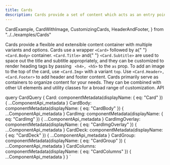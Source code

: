 ```yaml
---
title: Cards
description: Cards provide a set of content which acts as an entry point to more detailed information.
---
```


  CardExample,
  CardWithImage,
  CustomizingCards,
  HeaderAndFooter,
} from "../../examples/Cards"

<Overview guidelink="https://modus.trimble.com/components/cards/">
  Cards provide a flexible and extensible content container with multiple
  variants and options.
</Overview>

<CodeBlock title="Card Example" code={CardExample}>
  Cards use a wrapper <code>&lt;Card&gt;</code> followed by a{" "}
  <code>&lt;Card.Body&gt;</code> container. <code>&lt;Card.Title&gt;</code> and{" "}
  <code>&lt;Card.Subtitle&gt;</code> are used to space out the title and
  subtitle appropriately, and they can be customized to render heading tags by
  passing
  <code> &lt;h4&gt;, &lt;h5&gt;</code> to the <code>as</code> prop.
</CodeBlock>

<CodeBlock title="Card with Image" code={CardWithImage}>
  To add an image to the top of the card, use <code>&lt;Card.Img&gt;</code> with
  a variant <code>top</code>.
</CodeBlock>

<CodeBlock title="Header and Footer" code={HeaderAndFooter}>
  Use <code>&lt;Card.Header&gt;, &lt;Card.Footer&gt;</code> to add header and
  footer content.
</CodeBlock>

<CodeBlock title="Customizing Cards" code={CustomizingCards}>
  Cards primarily serve as containers to organize content for your needs. They
  can be combined with other UI elements and utility classes for a broad range
  of customization.
</CodeBlock>

<LinkedHeading h="2" className="h1" id="cards-api">
  API
</LinkedHeading>
<ComponentApi metadata={props.data.Card} />
<ComponentApi metadata={props.data.CardBody} exportedBy={props.data.Card} />
<ComponentApi metadata={props.data.CardImg} exportedBy={props.data.Card} />
<ComponentApi
  metadata={props.data.CardImgOverlay}
  exportedBy={props.data.Card}
/>

<ComponentApi metadata={props.data.CardDeck} />
<ComponentApi metadata={props.data.CardGroup} />
<ComponentApi metadata={props.data.CardColumns} />

  query CardQuery {
    Card: componentMetadata(displayName: { eq: "Card" }) {
      ...ComponentApi_metadata
    }
    CardBody: componentMetadata(displayName: { eq: "CardBody" }) {
      ...ComponentApi_metadata
    }
    CardImg: componentMetadata(displayName: { eq: "CardImg" }) {
      ...ComponentApi_metadata
    }
    CardImgOverlay: componentMetadata(displayName: { eq: "CardImgOverlay" }) {
      ...ComponentApi_metadata
    }
    CardDeck: componentMetadata(displayName: { eq: "CardDeck" }) {
      ...ComponentApi_metadata
    }
    CardGroup: componentMetadata(displayName: { eq: "CardGroup" }) {
      ...ComponentApi_metadata
    }
    CardColumns: componentMetadata(displayName: { eq: "CardColumns" }) {
      ...ComponentApi_metadata
    }
  }
`
